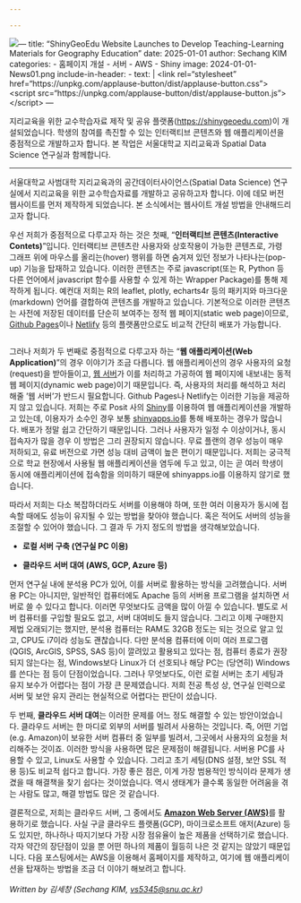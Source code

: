 ```yaml
---

---
```


![](images/snu_ui_download (2).png)---
title: "ShinyGeoEdu Website Launches to Develop Teaching-Learning Materials for Geography Education"
date: 2025-01-01
author: Sechang KIM
categories:
 - 홈페이지 개설
 - 서버
 - AWS
 - Shiny
image: 2024-01-01-News01.png
include-in-header:
 - text: \|
\<link rel="stylesheet" href="https://unpkg.com/applause-button/dist/applause-button.css"\>
\<script src="https://unpkg.com/applause-button/dist/applause-button.js"\>\</script\>
---

지리교육을 위한 교수학습자료 제작 및 공유 플랫폼(<https://shinygeoedu.com>)이 개설되었습니다. 학생의 참여를 촉진할 수 있는 인터랙티브 콘텐츠와 웹 애플리케이션을 중점적으로 개발하고자 합니다. 본 작업은 서울대학교 지리교육과 Spatial Data Science 연구실과 함께합니다.

------------------------------------------------------------------------

서울대학교 사범대학 지리교육과의 공간데이터사이언스(Spatial Data Science) 연구실에서 지리교육을 위한 교수학습자료를 개발하고 공유하고자 합니다. 이에 데모 버전 웹사이트를 먼저 제작하게 되었습니다. 본 소식에서는 웹사이트 개설 방법을 안내해드리고자 합니다.

우선 저희가 중점적으로 다루고자 하는 것은 첫째, "**인터랙티브 콘텐츠(Interactive Contets)**"입니다. 인터랙티브 콘텐츠란 사용자와 상호작용이 가능한 콘텐츠로, 가령 그래프 위에 마우스를 올리는(hover) 행위를 하면 숨겨져 있던 정보가 나타나는(pop-up) 기능을 탑재하고 있습니다. 이러한 콘텐츠는 주로 javascript(또는 R, Python 등 다른 언어에서 javascript 함수를 사용할 수 있게 하는 Wrapper Package)를 통해 제작하게 됩니다. 예컨대 저희는 R의 leaflet, plotly, echarts4r 등의 패키지와 마크다운(markdown) 언어를 결합하여 콘텐츠를 개발하고 있습니다. 기본적으로 이러한 콘텐츠는 사전에 저장된 데이터를 단순히 보여주는 정적 웹 페이지(static web page)이므로, [Github Pages](https://pages.github.com/)이나 [Netlify](https://www.netlify.com/) 등의 플랫폼만으로도 비교적 간단히 배포가 가능합니다.

![]()

그러나 저희가 두 번째로 중점적으로 다루고자 하는 "**웹 애플리케이션(Web Application)**"의 경우 이야기가 조금 다릅니다. 웹 애플리케이션의 경우 사용자의 요청(request)을 받아들이고, [웹 서버]{.underline}가 이를 처리하고 가공하여 웹 페이지에 내보내는 동적 웹 페이지(dynamic web page)이기 때문입니다. 즉, 사용자의 처리를 해석하고 처리해줄 '웹 서버'가 반드시 필요합니다. Github Pages나 Netlify는 이러한 기능을 제공하지 않고 있습니다. 저희는 주로 Posit 사의 [Shiny](https://shiny.posit.co)를 이용하여 웹 애플리케이션을 개발하고 있는데, 이용자가 소수인 경우 보통 [shinyapps.io](https://www.shinyapps.io/)를 통해 배포하는 경우가 많습니다. 배포가 정말 쉽고 간단하기 때문입니다. 그러나 사용자가 일정 수 이상이거나, 동시 접속자가 많을 경우 이 방법은 그리 권장되지 않습니다. 무료 플랜의 경우 성능이 매우 저하되고, 유료 버전으로 가면 성능 대비 금액이 높은 편이기 때문입니다. 저희는 궁극적으로 학교 현장에서 사용될 웹 애플리케이션을 염두에 두고 있고, 이는 곧 여러 학생이 동시에 애플리케이션에 접속함을 의미하기 때문에 shinyapps.io를 이용하지 않기로 했습니다.

따라서 저희는 다소 복잡하더라도 서버를 이용해야 하며, 또한 여러 이용자가 동시에 접속할 때에도 성능이 유지될 수 있는 방법을 찾아야 했습니다. 혹은 적어도 서버의 성능을 조절할 수 있어야 했습니다. 그 결과 두 가지 정도의 방법을 생각해보았습니다.

-   **로컬 서버 구축 (연구실 PC 이용)**

-   **클라우드 서버 대여 (AWS, GCP, Azure 등)**

먼저 연구실 내에 분석용 PC가 있어, 이를 서버로 활용하는 방식을 고려했습니다. 서버용 PC는 아니지만, 일반적인 컴퓨터에도 Apache 등의 서버용 프로그램을 설치하면 서버로 쓸 수 있다고 합니다. 이러면 무엇보다도 금액을 많이 아낄 수 있습니다. 별도로 서버 컴퓨터를 구입할 필요도 없고, 서버 대여비도 들지 않습니다. 그리고 이제 구매한지 제법 오래되기는 했지만, 분석용 컴퓨터는 RAM도 32GB 정도는 되는 것으로 알고 있고, CPU도 i7이라 성능도 괜찮습니다. 다만 분석용 컴퓨터에 이미 여러 프로그램(QGIS, ArcGIS, SPSS, SAS 등)이 깔려있고 활용되고 있다는 점, 컴퓨터 종료가 권장되지 않는다는 점, Windows보다 Linux가 더 선호되나 해당 PC는 (당연히) Windows를 쓴다는 점 등이 단점이었습니다. 그러나 무엇보다도, 이런 로컬 서버는 초기 세팅과 유지 보수가 어렵다는 점이 가장 큰 문제였습니다. 저희 전공 특성 상, 연구실 인력으로 서버 및 보안 유지 관리는 현실적으로 어렵다는 판단이 섰습니다.

두 번째, **클라우드 서버 대여**는 이러한 문제를 어느 정도 해결할 수 있는 방안이었습니다. 클라우드 서버는 한 마디로 외부의 서버를 빌려서 사용하는 것입니다. 즉, 어떤 기업(e.g. Amazon)이 보유한 서버 컴퓨터 중 일부를 빌려서, 그곳에서 사용자의 요청을 처리해주는 것이죠. 이러한 방식을 사용하면 많은 문제점이 해결됩니다. 서버용 PC를 사용할 수 있고, Linux도 사용할 수 있습니다. 그리고 초기 세팅(DNS 설정, 보안 SSL 적용 등)도 비교적 쉽다고 합니다. 가장 좋은 점은, 이게 가장 범용적인 방식이라 문제가 생겼을 때 해결책을 찾기 쉽다는 것이었습니다. 역시 생태계가 클수록 동일한 어려움을 겪는 사람도 많고, 해결 방법도 많은 것 같습니다.

결론적으로, 저희는 클라우드 서버, 그 중에서도 [**Amazon Web Server (AWS)**]{.underline}를 활용하기로 했습니다. 사실 구글 클라우드 플랫폼(GCP), 마이크로소프트 애저(Azure) 등도 있지만, 하나하나 따지기보다 가장 시장 점유율이 높은 제품을 선택하기로 했습니다. 각자 약간의 장단점이 있을 뿐 어떤 하나의 제품이 월등히 나은 것 같지는 않았기 때문입니다. 다음 포스팅에서는 AWS을 이용해서 홈페이지를 제작하고, 여기에 웹 애플리케이션을 탑재하는 방법을 조금 더 이야기 해보려고 합니다.\
\
*Written by 김세창 (Sechang KIM, [vs5345\@snu.ac.kr](mailto:vs5345@snu.ac.kr))*
